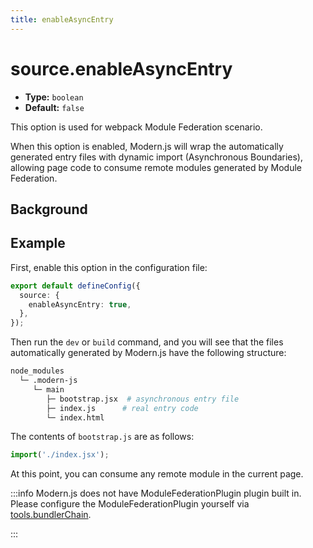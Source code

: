 ```yaml
---
title: enableAsyncEntry
---
```


# source.enableAsyncEntry

- **Type:** `boolean`
- **Default:** `false`

This option is used for webpack Module Federation scenario.

When this option is enabled, Modern.js will wrap the automatically generated entry files with dynamic import (Asynchronous Boundaries), allowing page code to consume remote modules generated by Module Federation.

## Background


<ModuleFederation />

## Example

First, enable this option in the configuration file:

```ts title="modern.config.ts"
export default defineConfig({
  source: {
    enableAsyncEntry: true,
  },
});
```

Then run the `dev` or `build` command, and you will see that the files automatically generated by Modern.js have the following structure:

```bash
node_modules
  └─ .modern-js
     └─ main
        ├─ bootstrap.jsx  # asynchronous entry file
        ├─ index.js      # real entry code
        └─ index.html
```

The contents of `bootstrap.js` are as follows:

```js
import('./index.jsx');
```

At this point, you can consume any remote module in the current page.

:::info
Modern.js does not have ModuleFederationPlugin plugin built in. Please configure the ModuleFederationPlugin yourself via [tools.bundlerChain](/configure/app/tools/bundler-chain).

:::
